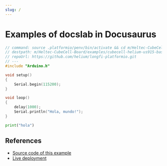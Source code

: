 ```yaml
---
slug: /
---
```



# Examples of docslab in Docusaurus

```cpp docslab hardshare=heliumdev/cubecell-draw-demo
// command: source .platformio/penv/bin/activate && cd m/Heltec-CubeCell-Board/examples/cubecell-helium-us915-basic && pio run -t upload && pio device monitor
// destpath: m/Heltec-CubeCell-Board/examples/cubecell-helium-us915-basic/src/main.cpp
// repoUrl: https://github.com/helium/longfi-platformio.git
// ---
#include "Arduino.h"

void setup()
{
    Serial.begin(115200);
}

void loop()
{
    delay(1000);
    Serial.println("Hola, mundo!");
}
```


<DocslabCodeBlock
    hardshare="heliumdev/cubecell-draw-demo"
    className="language-cpp"
    command="source .platformio/penv/bin/activate && cd m/Heltec-CubeCell-Board/examples/cubecell-helium-us915-basic && pio run -t upload && pio device monitor"
    destpath="m/Heltec-CubeCell-Board/examples/cubecell-helium-us915-basic/src/main.cpp"
    repoUrl="https://github.com/helium/longfi-platformio.git"
    urlfile="https://raw.githubusercontent.com/helium/longfi-platformio/master/Heltec-CubeCell-Board/examples/cubecell-helium-us915-basic/src/main.cpp"
/>


```python docslab runEnv=py hardshare=test/test
print("hola")
```


## References

* [Source code of this example](https://github.com/rerobots/docslab/tree/main/examples/docusaurus)
* [Live deployment](https://docslab.org/examples/docusaurus/)
